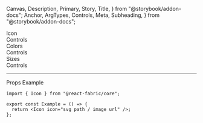   Canvas,
  Description,
  Primary,
  Story,
  Title,
} from "@storybook/addon-docs";
  Anchor,
  ArgTypes,
  Controls,
  Meta,
  Subheading,
} from "@storybook/addon-docs";

<Meta of={IconStories} />

<Title>Icon</Title>

<Anchor storyId="icon">
  <div className="hidden-anchor">
    <Subheading>Icon</Subheading>
  </div>
</Anchor>

<Description of={Icon} />

<Primary />

<Collapsable className="control-panel">
  <div>Controls</div>
  <Controls of={IconStories._Icon} />
</Collapsable>

<Anchor storyId="colors">
  <Subheading>Colors</Subheading>
</Anchor>
<Description of={IconStories.Colors} />
<Canvas withToolbar of={IconStories.Colors} />
<Collapsable className="control-panel">
  <div>Controls</div>
  <Controls of={IconStories.Colors} />
</Collapsable>

<Anchor storyId="sizes">
  <Subheading>Sizes</Subheading>
</Anchor>
<Description of={IconStories.Sizes} />
<Canvas withToolbar of={IconStories.Sizes} />
<Collapsable className="control-panel">
  <div>Controls</div>
  <Controls of={IconStories.Sizes} />
</Collapsable>

<hr />

<Anchor storyId="props">
  <Subheading>Props</Subheading>
</Anchor>

<ArgTypes sort="requiredFirst" />

<Anchor storyId="sample">
  <Subheading>Example</Subheading>
</Anchor>

```tsx
import { Icon } from "@react-fabric/core";

export const Example = () => {
  return <Icon icon="svg path / image url" />;
};
```
